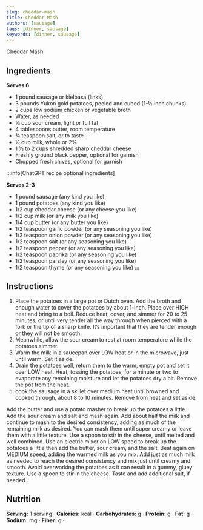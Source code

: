 ```yaml
---
slug: cheddar-mash
title: Cheddar Mash
authors: [sausage]
tags: [dinner, sausage]
keywords: [dinner, sausage]
---
```


Cheddar Mash
<!-- <img src="/img/chicken-and-orzo-skillet.jpg" alt="Creamy Chicken And Orzo Skillet Picture" width="800" height="670" /> -->

<!-- truncate -->


## Ingredients
**Serves 6**
- 1 pound sausage or kielbasa (links)
- 3 pounds Yukon gold potatoes, peeled and cubed (1-½ inch chunks)
- 2 cups low sodium chicken or vegetable broth
- Water, as needed
- ⅓ cup sour cream, light or full fat
- 4 tablespoons butter, room temperature
- ¾ teaspoon salt, or to taste
- ½ cup milk, whole or 2%
- 1 ½ to 2 cups shredded sharp cheddar cheese
- Freshly ground black pepper, optional for garnish
- Chopped fresh chives, optional for garnish

:::info[ChatGPT recipe optional ingredients]

**Serves 2-3** 
- 1 pound sausage (any kind you like)
- 1 pound potatoes (any kind you like)
- 1/2 cup cheddar cheese (or any cheese you like)
- 1/2 cup milk (or any milk you like)
- 1/4 cup butter (or any butter you like)
- 1/2 teaspoon garlic powder (or any seasoning you like)
- 1/2 teaspoon onion powder (or any seasoning you like)
- 1/2 teaspoon salt (or any seasoning you like)
- 1/2 teaspoon pepper (or any seasoning you like)
- 1/2 teaspoon paprika (or any seasoning you like)
- 1/2 teaspoon parsley (or any seasoning you like)
- 1/2 teaspoon thyme (or any seasoning you like)
:::

## Instructions 
1. Place the potatoes in a large pot or Dutch oven. Add the broth and enough water to cover the potatoes by about 1-inch. 
Place over HIGH heat and bring to a boil. Reduce heat, cover, and simmer for 20 to 25 minutes, or until very tender all the way 
through when pierced with a fork or the tip of a sharp knife. It’s important that they are tender enough or they will not be smooth.
2. Meanwhile, allow the sour cream to rest at room temperature while the potatoes simmer.
3. Warm the milk in a saucepan over LOW heat or in the microwave, just until warm. Set it aside.
4. Drain the potatoes well, return them to the warm, empty pot and set it over LOW heat. Heat, tossing the potatoes, for a minute or two to 
evaporate any remaining moisture and let the potatoes dry a bit. Remove the pot from the heat.
5. cook the sausage in a skillet over medium heat until browned and cooked through, about 8 to 10 minutes. Remove from heat and set aside.
<Tabs>
  <TabItem value="Hand Mashing Instructions" label="Hand Mashing Instructions">Add the butter and use a potato masher to break up the potatoes a little. Add the sour cream and salt and mash again. Add about half the milk and continue to mash to the desired consistency, adding as much of the remaining milk as desired. You can mash them until super creamy or leave them with a little texture. Use a spoon to stir in the cheese, until melted and well combined.</TabItem>
  <TabItem value="Elecrtic Mixer Instructions" label="Electric Mixer Instructions">Use an electric mixer on LOW speed to break up the potatoes a little then add the butter, sour cream, and the salt. Beat again on MEDIUM speed, adding the warmed milk as you mix. Add just as much milk as needed to reach the desired consistency and mix just until creamy and smooth. Avoid overworking the potatoes as it can result in a gummy, gluey texture. Use a spoon to stir in the cheese. Taste and add additional salt, if needed.</TabItem>  
</Tabs>

## Nutrition
**Serving:** 1 serving · 
**Calories:** kcal · 
**Carbohydrates:** g · 
**Protein:** g · 
**Fat:** g · 
**Sodium:** mg · 
**Fiber:** g · 